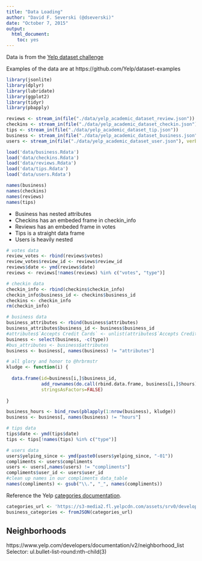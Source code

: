 ---
title: "Data Loading"
author: "David F. Severski (@dseverski)"
date: "October 7, 2015"
output: 
  html_document: 
    toc: yes
---

Data is from the [Yelp dataset challenge](http://www.yelp.com/dataset_challenge)

Examples of the data are at https://github.com/Yelp/dataset-examples

```{r library_load}
library(jsonlite)
library(dplyr)
library(lubridate)
library(ggplot2)
library(tidyr)
library(pbapply)
```

```{r read_from_json, eval=FALSE}
reviews <- stream_in(file("./data/yelp_academic_dataset_review.json"))
checkins <- stream_in(file("./data/yelp_academic_dataset_checkin.json"))
tips <- stream_in(file("./data/yelp_academic_dataset_tip.json"))
business <- stream_in(file("./data/yelp_academic_dataset_business.json"))
users <- stream_in(file("./data/yelp_academic_dataset_user.json"), verbose = TRUE)
```

```{r read_from_rdata}
load('data/business.Rdata')
load('data/checkins.Rdata')
load('data/reviews.Rdata')
load('data/tips.Rdata')
load('data/users.Rdata')
```


```{r show_names, echo=FALSE}
names(business)
names(checkins)
names(reviews)
names(tips)
```

- Business has nested attributes
- Checkins has an embeded frame in checkin_info
- Reviews has an embeded frame in votes
- Tips is a straight data frame
- Users is heavily nested

```{r clean_data}
# votes data
review_votes <- rbind(reviews$votes)
review_votes$review_id <- reviews$review_id
reviews$date <- ymd(reviews$date)
reviews <- reviews[!names(reviews) %in% c("votes", "type")]

# checkin data
checkin_info <- rbind(checkins$checkin_info)
checkin_info$business_id <- checkins$business_id
checkins <- checkin_info
rm(checkin_info)

# business data
business_attributes <- rbind(business$attributes)
business_attributes$business_id <- business$business_id
#attributes$`Accepts Credit Cards` <- unlist(attributes$`Accepts Credit Cards`)
business <- select(business, -c(type))
#bus_attributes <- business$attributes
business <- business[, names(business) != "attributes"]

# all glory and honor to @hrbrmstr
kludge <- function(i) {
  
  data.frame(id=business[i,]$business_id,
             add_rownames(do.call(rbind.data.frame, business[i,]$hours), "day"),
             stringsAsFactors=FALSE)
  
}

business_hours <- bind_rows(pblapply(1:nrow(business), kludge))
business <- business[, names(business) != "hours"]

# tips data
tips$date <- ymd(tips$date)
tips <- tips[!names(tips) %in% c("type")]

# users data
users$yelping_since <- ymd(paste0(users$yelping_since, "-01"))
compliments <- users$compliments
users <- users[,names(users) != "compliments"]
compliments$user_id <- users$user_id
#clean up names in our compliments data_table
names(compliments) <- gsub("\\.", "_", names(compliments))
```

Reference the Yelp [categories documentation](https://www.yelp.com/developers/documentation/v2/all_category_list).


```{r business_categories}
categories_url <- 'https://s3-media2.fl.yelpcdn.com/assets/srv0/developer_pages/5e749b17ad6a/assets/json/categories.json'
business_categories <- fromJSON(categories_url)
```

## Neighborhoods
https://www.yelp.com/developers/documentation/v2/neighborhood_list
Selector: ul.bullet-list-round:nth-child(3)

